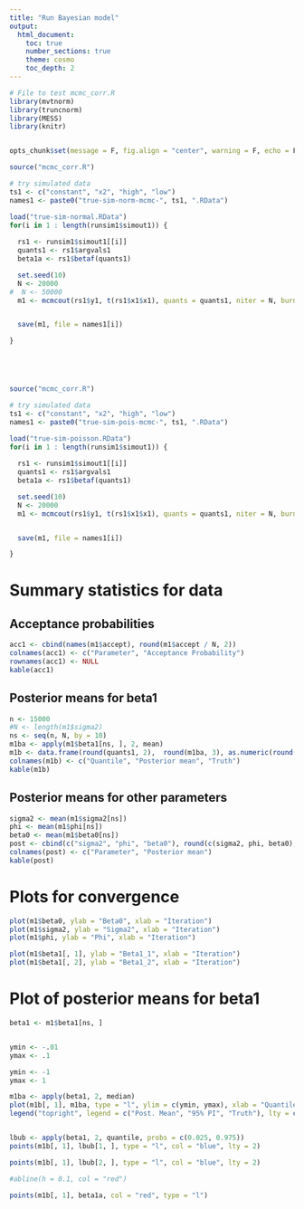```yaml
--- 
title: "Run Bayesian model" 
output: 
  html_document: 
    toc: true 
    number_sections: true 
    theme: cosmo 
    toc_depth: 2
---
```



```r
# File to test mcmc_corr.R
library(mvtnorm)
library(truncnorm)
library(MESS)
library(knitr)


opts_chunk$set(message = F, fig.align = "center", warning = F, echo = F)
```




```r

source("mcmc_corr.R")

# try simulated data
ts1 <- c("constant", "x2", "high", "low")
names1 <- paste0("true-sim-norm-mcmc-", ts1, ".RData")

load("true-sim-normal.RData")
for(i in 1 : length(runsim1$simout1)) {
  
  rs1 <- runsim1$simout1[[i]]
  quants1 <- rs1$argvals1
  beta1a <- rs1$betaf(quants1)  

  set.seed(10)
  N <- 20000
#  N <- 50000
  m1 <- mcmcout(rs1$y1, t(rs1$x1$x1), quants = quants1, niter = N, burnin = 0, thin = 1, type = "norm")


  save(m1, file = names1[i])

}






```




```r

source("mcmc_corr.R")

# try simulated data
ts1 <- c("constant", "x2", "high", "low")
names1 <- paste0("true-sim-pois-mcmc-", ts1, ".RData")

load("true-sim-poisson.RData")
for(i in 1 : length(runsim1$simout1)) {
  
  rs1 <- runsim1$simout1[[i]]
  quants1 <- rs1$argvals1
  beta1a <- rs1$betaf(quants1)  

  set.seed(10)
  N <- 20000
  m1 <- mcmcout(rs1$y1, t(rs1$x1$x1), quants = quants1, niter = N, burnin = 0, thin = 1, type = "norm")


  save(m1, file = names1[i])

}

```



# Summary statistics for data

## Acceptance probabilities
```r
acc1 <- cbind(names(m1$accept), round(m1$accept / N, 2))
colnames(acc1) <- c("Parameter", "Acceptance Probability")
rownames(acc1) <- NULL
kable(acc1)
```

## Posterior means for beta1
```r
n <- 15000
#N <- length(m1$sigma2)
ns <- seq(n, N, by = 10)
m1ba <- apply(m1$beta1[ns, ], 2, mean)
m1b <- data.frame(round(quants1, 2),  round(m1ba, 3), as.numeric(round(beta1a, 4)))
colnames(m1b) <- c("Quantile", "Posterior mean", "Truth")
kable(m1b)
```

## Posterior means for other parameters
```r
sigma2 <- mean(m1$sigma2[ns])
phi <- mean(m1$phi[ns])
beta0 <- mean(m1$beta0[ns])
post <- cbind(c("sigma2", "phi", "beta0"), round(c(sigma2, phi, beta0), 4))
colnames(post) <- c("Parameter", "Posterior mean")
kable(post)
```



# Plots for convergence 
```r
plot(m1$beta0, ylab = "Beta0", xlab = "Iteration")
plot(m1$sigma2, ylab = "Sigma2", xlab = "Iteration")
plot(m1$phi, ylab = "Phi", xlab = "Iteration")

plot(m1$beta1[, 1], ylab = "Beta1_1", xlab = "Iteration")
plot(m1$beta1[, 2], ylab = "Beta1_2", xlab = "Iteration")
```

# Plot of posterior means for beta1
```r
beta1 <- m1$beta1[ns, ] 


ymin <- -.01
ymax <- .1

ymin <- -1
ymax <- 1

m1ba <- apply(beta1, 2, median)
plot(m1b[, 1], m1ba, type = "l", ylim = c(ymin, ymax), xlab = "Quantile", ylab = "Beta1")
legend("topright", legend = c("Post. Mean", "95% PI", "Truth"), lty = c(1, 2, 1), col = c("black", "blue", "red"))


lbub <- apply(beta1, 2, quantile, probs = c(0.025, 0.975))
points(m1b[, 1], lbub[1, ], type = "l", col = "blue", lty = 2)

points(m1b[, 1], lbub[2, ], type = "l", col = "blue", lty = 2)

#abline(h = 0.1, col = "red")

points(m1b[, 1], beta1a, col = "red", type = "l")
```
